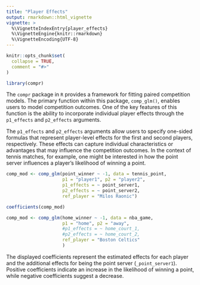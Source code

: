```yaml
---
title: "Player Effects"
output: rmarkdown::html_vignette
vignette: >
  %\VignetteIndexEntry{player_effects}
  %\VignetteEngine{knitr::rmarkdown}
  %\VignetteEncoding{UTF-8}
---
```


```r
knitr::opts_chunk$set(
  collapse = TRUE,
  comment = "#>"
)
```

```r
library(compr)
```

The `compr` package in `R` provides a framework for fitting paired competition models. The primary function within this package, `comp_glm()`, enables users to model competition outcomes. One of the key features of this function is the ability to incorporate individual player effects through the `p1_effects` and `p2_effects` arguments.

The `p1_effects` and `p2_effects` arguments allow users to specify one-sided formulas that represent player-level effects for the first and second players, respectively. These effects can capture individual characteristics or advantages that may influence the competition outcomes. In the context of tennis matches, for example, one might be interested in how the point server influences a player's likelihood of winning a point.

```r
comp_mod <- comp_glm(point_winner ~ -1, data = tennis_point,
                     p1 = "player1", p2 = "player2",
                     p1_effects = ~ point_server1,
                     p2_effects = ~ point_server2,
                     ref_player = "Milos Raonic")

coefficients(comp_mod)

comp_mod <- comp_glm(home_winner ~ -1, data = nba_game,
                     p1 = "home", p2 = "away",
                     #p1_effects = ~ home_court_1,
                     #p2_effects = ~ home_court_2,
                     ref_player = "Boston Celtics"
                     )
```

The displayed coefficients represent the estimated effects for each player and the additional effects for being the point server (`_point_server1`). Positive coefficients indicate an increase in the likelihood of winning a point, while negative coefficients suggest a decrease.
